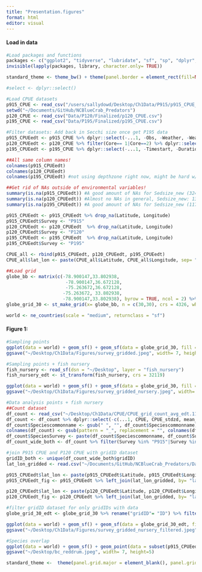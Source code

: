 ```yaml
---
title: "Presentation.figures"
format: html
editor: visual
---
```


#### Load in data
```r
#Load packages and functions 
packages <- c("ggplot2", "tidyverse", "lubridate", "sf", "sp", "dplyr", "rnaturalearth", "readr", "readxl", "spatialEco", "rstatix", "viridis", "BBmisc", "corrplot")
invisible(lapply(packages, library, character.only= TRUE))

standard_theme <- theme_bw() + theme(panel.border = element_rect(fill=NA, colour = "black")) + theme(panel.grid.major = element_blank(), panel.grid.minor = element_blank()) + theme(legend.text.align= 0, legend.title= element_text(size = 12), legend.text = element_text(size= 10), axis.text=element_text(size=10), axis.title=element_text(size=12))

#select <- dplyr::select()

#Load CPUE datasets
p915_CPUE <- read_csv("/users/sallydowd/Desktop/Ch1Data/P915/p915_CPUE_new.csv")
setwd("~/Documents/GitHub/NCBlueCrab_Predators")
p120_CPUE <- read_csv("Data/P120/Finalized/p120_CPUE.csv")
p195_CPUE <- read_csv("Data/P195/Finalized/p195_CPUE.csv")

#Filter datasets: Add back in Secchi size once get P195 data
p915_CPUEedt <- p915_CPUE %>% dplyr::select(-...1, -Obs, -Weather, -Weather, -Sedsize, -Btmcomp, -doy, -Wbdytype, -Wbd, -Sample, -Ph, -Quad, -Secchi) %>% rename("Location" = "Area", "Strata/station"= "Strata") %>% filter(between(Year, 2001, 2021), Month== c(5,6)) #added in species of focus for now (still waiting on data)
p120_CPUEedt <- p120_CPUE %>% filter(Core== 1|Core==2) %>% dplyr::select(-...1, -Program, -Nbrrec3, -Time, -Duration, -doy, -Core, -Sedsize, -Btmcomp, -Secchi, -Photoperiod) %>% rename("Strata/station"= "Station") %>% filter(between(Year, 2001, 2021), Month== c(5,6))
p195_CPUEedt <- p195_CPUE %>% dplyr::select(-...1, -Timestart, -Duration, -Depthend, -Wbdytype, -Wbd, -Speciesscientificname, -Depthzone, -Secchi_depthcm, -Photoperiod) %>% rename("Ssal" = "Salinitysurface", "Bsal"= "Salinitybottom", "Stemp"= "Tempsurface", "Btemp"= "Tempbottom", "Latitude"= "Latitudestart", "Longitude"= "Longitudestart", "Colnum"= "Numbertotal", "Control1"= "Eventname", "Strata/station"= "Stationcode", "Depth"= "Depthstart") %>% filter(between(Year, 2001, 2021), Month==6)

##All same column names! 
colnames(p915_CPUEedt)
colnames(p120_CPUEedt)
colnames(p195_CPUEedt) #not using depthzone right now, might be hard w/ averaging 

##Get rid of NAs outside of environmental variables!
summary(is.na(p915_CPUEedt)) #A good amount of NAs for Sedsize_new (3248) and Btmcomp_new (2714)
summary(is.na(p120_CPUEedt)) #Almost no NAs in general, Sedsize_new: 130
summary(is.na(p195_CPUEedt)) #A good amount of NAs for Sedsize_new (1170) and Btmcomp_new (1080)

p915_CPUEedt <- p915_CPUEedt %>% drop_na(Latitude, Longitude)
p915_CPUEedt$Survey <- "P915"
p120_CPUEedt <- p120_CPUEedt  %>% drop_na(Latitude, Longitude)
p120_CPUEedt$Survey <- "P120"
p195_CPUEedt <- p195_CPUEedt  %>% drop_na(Latitude, Longitude)
p195_CPUEedt$Survey <- "P195"

CPUE_all <- rbind(p915_CPUEedt, p120_CPUEedt, p195_CPUEedt)
CPUE_all$lat_lon <- paste(CPUE_all$Latitude, CPUE_all$Longitude, sep= "_")

##Load grid 
globe_bb <- matrix(c(-78.900147,33.802938,
                      -78.900147,36.672128,
                      -75.263672,36.672128,
                     -75.263672, 33.802938,
                     -78.900147,33.802938), byrow = TRUE, ncol = 2) %>% list() %>% st_polygon() %>% st_sfc(., crs = 4326)
globe_grid_30 <- st_make_grid(x= globe_bb, n = c(30,30), crs = 4326, what = 'polygons') %>% st_sf('geometry' = ., data.frame('ID' = 1:length(.))) #grid is 0.13° by 0.13° (14.4 km)

world <- ne_countries(scale = "medium", returnclass = "sf")
```

#### Figure 1: 
```r
#Sampling points 
ggplot(data = world) + geom_sf() + geom_sf(data = globe_grid_30, fill = NA) + coord_sf(xlim=c(-85, -70), ylim=c(25,40), expand = TRUE) + theme(panel.background = element_rect(fill = "white", colour = "black")) + geom_point(data = filter(p915_CPUEedt, !Latitude== 33.72389, !Latitude == 35.95528, !Latitude == 36.04694, !(Latitude > 34.5 & Longitude < -77.5)), aes(x = Longitude, y = Latitude, colour= Survey), size = .5) + geom_point(data = p120_CPUEedt, aes(x = Longitude, y = Latitude, colour= Survey), size = .5) + coord_sf(xlim=c(-78.900147, -75.263672), ylim=c(33.802938,36.672128), expand = TRUE)  + scale_color_manual(values= c("steelblue", "#E69F00"), name= "Survey") + standard_theme + theme(legend.title= element_text(size = 14), legend.text = element_text(size= 12), axis.text=element_text(size=12),axis.title=element_text(size=14)) + guides(color = guide_legend(override.aes = list(size = 2))) 
ggsave("~/Desktop/Ch1Data/Figures/survey_gridded.jpeg", width= 7, height=5)
```

```r
#Sampling points + fish nursery
fish_nursery <- read_sf(dsn = "~/Desktop", layer = "fish_nursery")
fish_nursery_edt <- st_transform(fish_nursery, crs = 32119)

ggplot(data = world) + geom_sf() + geom_sf(data = globe_grid_30, fill = NA) + coord_sf(xlim=c(-85, -70), ylim=c(25,40), expand = TRUE) + theme(panel.background = element_rect(fill = "white", colour = "black")) + geom_sf(data = fish_nursery_edt)  + geom_point(data = filter(p915_CPUEedt, !Latitude== 33.72389, !Latitude == 35.95528, !Latitude == 36.04694, !(Latitude > 34.5 & Longitude < -77.5)), aes(x = Longitude, y = Latitude, colour= Survey), size = .5) + geom_point(data = p120_CPUEedt, aes(x = Longitude, y = Latitude, colour= Survey), size = .5) + coord_sf(xlim=c(-78.900147, -75.263672), ylim=c(33.802938,36.672128), expand = TRUE)  + scale_color_manual(values= c("steelblue", "#E69F00"), name= "Survey") + standard_theme + theme(legend.title= element_text(size = 14), legend.text = element_text(size= 12), axis.text=element_text(size=12),axis.title=element_text(size=14)) + guides(color = guide_legend(override.aes = list(size = 2)))
ggsave("~/Desktop/Ch1Data/Figures/survey_gridded_nursery.jpeg", width= 7, height=5)
```

```r
#Data analysis points + fish nursery
##Count dataset 
df_count <- read_csv("~/Desktop/Ch1Data/CPUE/CPUE_grid_count_avg_edt.11.21.23.csv")
df_count <- df_count %>% dplyr::select(-c(...1, CPUE, CPUE_stdzd, mean_CPUE, mean_CPUE_stdzd)) #need to remove or R will get confused 
df_count$Speciescommonname <- gsub(" ", "", df_count$Speciescommonname)
colnames(df_count) <- gsub(pattern = "_", replacement = "", colnames(df_count))
df_count$SpeciesSurvey <- paste(df_count$Speciescommonname, df_count$Survey, sep= "")
df_count_wide_both <- df_count %>% filter(Survey %in% "P915"|Survey %in% "P120") %>% dplyr::select(-Speciescommonname, -Survey) %>% ungroup() %>% pivot_wider(names_from = "SpeciesSurvey", values_from = "avgcount") %>% drop_na()

#join P915 CPUE and P120 CPUE with gridID dataset
gridID_both <- unique(df_count_wide_both$gridID) 
lat_lon_gridded <- read.csv("~/Documents/GitHub/NCBlueCrab_Predators/Data/gridded_11.20.23.csv") #updated on 11/20/23

p915_CPUEedt$lat_lon <- paste(p915_CPUEedt$Latitude, p915_CPUEedt$Longitude, sep= "_")
p915_CPUEedt_fig <- p915_CPUEedt %>% left_join(lat_lon_gridded, by= "lat_lon") %>% filter(gridID %in% gridID_both)

p120_CPUEedt$lat_lon <- paste(p120_CPUEedt$Latitude, p120_CPUEedt$Longitude, sep= "_")
p120_CPUEedt_fig <- p120_CPUEedt %>% left_join(lat_lon_gridded, by= "lat_lon") %>% filter(gridID %in% gridID_both)

#filter gridID dataset for only gridIDs with data
globe_grid_30_edt <- globe_grid_30 %>% rename("gridID"= "ID") %>% filter(gridID %in% gridID_both)

ggplot(data = world) + geom_sf() + geom_sf(data = globe_grid_30_edt, fill = NA) + coord_sf(xlim=c(-85, -70), ylim=c(25,40), expand = TRUE) + theme(panel.background = element_rect(fill = "white", colour = "black")) + geom_sf(data = fish_nursery_edt)  + geom_point(data = p915_CPUEedt_fig, aes(x = Longitude, y = Latitude, colour= Survey), size = .5) + geom_point(data = p120_CPUEedt_fig, aes(x = Longitude, y = Latitude, colour= Survey), size = .5) + coord_sf(xlim=c(-78.900147, -75.263672), ylim=c(33.802938,36.672128), expand = TRUE)  + scale_color_manual(values= c("steelblue", "#E69F00"), name= "Survey") + standard_theme + theme(legend.title= element_text(size = 14), legend.text = element_text(size= 12), axis.text=element_text(size=12),axis.title=element_text(size=14)) + guides(color = guide_legend(override.aes = list(size = 2)))
ggsave("~/Desktop/Ch1Data/Figures/survey_gridded_nursery_filtered.jpeg", width= 7, height=5)
```

```r
#Species overlap 
ggplot(data = world) + geom_sf() + geom_point(data = subset(p915_CPUEedt, p915_CPUEedt$Speciescommonname %in% "red drum" & as.numeric(p915_CPUEedt$Colnum > 0) & Month %in% 6), aes(x = as.numeric(Longitude), y = as.numeric(Latitude), colour = Speciescommonname)) + coord_sf(xlim=c(-78, -75), ylim=c(34,37), expand = TRUE) + theme(panel.background = element_rect(fill = "white", colour = "black")) + labs(x= "Longitude", y= "Latitude") + geom_point(data = subset(p120_CPUEedt, p120_CPUEedt$Speciescommonname %in% "blue crab" & as.numeric(p120_CPUEedt$Colnum > 0) & Month %in% 6), aes(x = as.numeric(Longitude), y = as.numeric(Latitude), colour = Speciescommonname)) + scale_color_manual(values= c("#52854C", "steelblue"), name= "Species", labels= c("Blue crab", "Red drum")) + standard_theme + theme(legend.title= element_text(size = 14), legend.text = element_text(size= 12), axis.text=element_text(size=12),axis.title=element_text(size=14))
ggsave("~/Desktop/bc_reddrum.jpeg", width= 7, height=5)

standard_theme <-  theme(panel.grid.major = element_blank(), panel.grid.minor = element_blank()) + theme(legend.text.align= 0, legend.title= element_text(size = 12), legend.text = element_text(size= 10), axis.text=element_text(size=10), axis.title=element_text(size=12))
```
